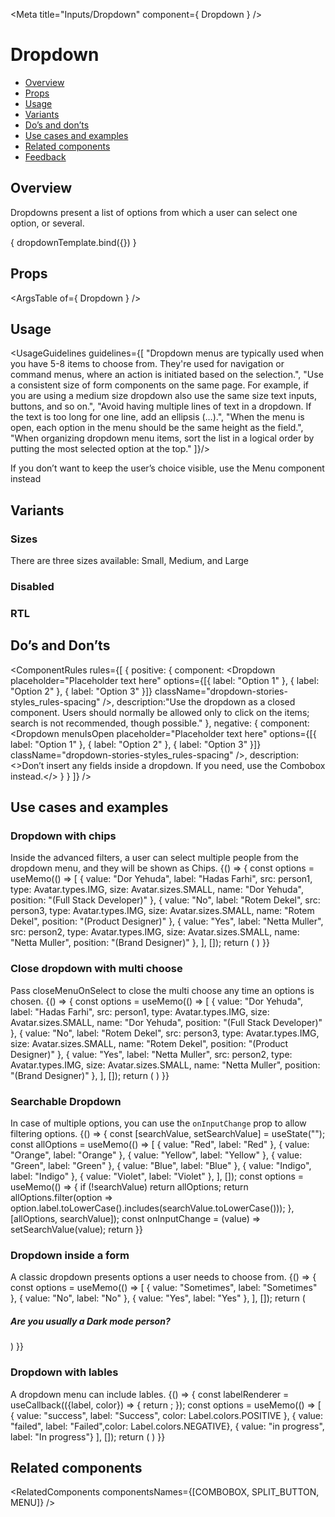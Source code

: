 
<Meta
  title="Inputs/Dropdown"
  component={ Dropdown }
/>

<!--- Component template -->


<!--- Component documentation -->

# Dropdown
- [Overview](#overview)
- [Props](#props)
- [Usage](#usage)
- [Variants](#variants)
- [Do’s and don’ts](#dos-and-donts)
- [Use cases and examples](#use-cases-and-examples)
- [Related components](#related-components)
- [Feedback](#feedback)

## Overview
Dropdowns present a list of options from which a user can select one option, or several.

<Canvas>
  <Story name="Overview"
         args={ {placeholder: "Placeholder text here", className: "dropdown-stories-styles_spacing"} }>
    { dropdownTemplate.bind({}) }
  </Story>
</Canvas>

## Props
<ArgsTable of={ Dropdown } />

## Usage
<UsageGuidelines guidelines={[
  "Dropdown menus are typically used when you have 5-8 items to choose from. They're used for navigation or command menus, where an action is initiated based on the selection.",
  "Use a consistent size of form components on the same page. For example, if you are using a medium size dropdown also use the same size text inputs, buttons, and so on.",
  "Avoid having multiple lines of text in a dropdown. If the text is too long for one line, add an ellipsis (…).",
  "When the menu is open, each option in the menu should be the same height as the field.",
  "When organizing dropdown menu items, sort the list in a logical order by putting the most selected option at the top."
]}/>

<Tip>If you don’t want to keep the user’s choice visible, use the <Link href="/?path=/docs/inputs-menu--overview" size={Link.sizes.SMALL} withoutSpacing>Menu component</Link> instead</Tip>

## Variants
### Sizes
There are three sizes available: Small, Medium, and Large
<Canvas>
  <Story name="Sizes">
    <Dropdown placeholder="Small" size={Dropdown.size.SMALL} className="dropdown-stories-styles_spacing" />
    <Dropdown placeholder="Medium" size={Dropdown.size.MEDIUM} className="dropdown-stories-styles_spacing" />
    <Dropdown placeholder="Large" size={Dropdown.size.LARGE} className="dropdown-stories-styles_spacing" />
  </Story>
</Canvas>

### Disabled
<Canvas>
  <Story name="Disabled">
    <Dropdown disabled size={Dropdown.size.SMALL} className="dropdown-stories-styles_spacing" />
    <Dropdown disabled size={Dropdown.size.MEDIUM} className="dropdown-stories-styles_spacing" />
    <Dropdown disabled size={Dropdown.size.LARGE} className="dropdown-stories-styles_spacing" />
  </Story>
</Canvas>

### RTL
<Canvas>
  <Story name="RTL">
    <Dropdown placeholder="Left to right (default)" className="dropdown-stories-styles_spacing" />
    <Dropdown placeholder="מימין לשמאל" className="dropdown-stories-styles_spacing" rtl />
  </Story>
</Canvas>

## Do’s and Don’ts
<ComponentRules
  rules={[
    {
      positive: {
        component:
          <Dropdown
            placeholder="Placeholder text here" 
            options={[{ label: "Option 1" }, { label: "Option 2" }, { label: "Option 3" }]}
            className="dropdown-stories-styles_rules-spacing"
          />,
        description:"Use the dropdown as a closed component. Users should normally be allowed only to click on the items; search is not recommended, though possible."
      },
      negative: {
        component:
          <Dropdown
            menuIsOpen
            placeholder="Placeholder text here" 
            options={[{ label: "Option 1" }, { label: "Option 2" }, { label: "Option 3" }]}
            className="dropdown-stories-styles_rules-spacing"
          />,
        description:<>Don’t insert any fields inside a dropdown. If you need, use the <Link href="/?path=/docs/inputs-combobox--overview" withoutSpacing>Combobox</Link> instead.</>
      }
    }
  ]}
/>

## Use cases and examples
### Dropdown with chips
Inside the advanced filters, a user can select multiple people from the dropdown menu, and they will be shown as Chips.
<Canvas>
  <Story name="Dropdown with chips">
    {() => {
      const options = useMemo(() => [
        { value: "Dor Yehuda", label: "Hadas Farhi", src: person1, type: Avatar.types.IMG, size: Avatar.sizes.SMALL, name: "Dor Yehuda", position: "(Full Stack Developer)" },
        { value: "No", label: "Rotem Dekel", src: person3, type: Avatar.types.IMG, size: Avatar.sizes.SMALL, name: "Rotem Dekel", position: "(Product Designer)" },
        { value: "Yes", label: "Netta Muller", src: person2, type: Avatar.types.IMG, size: Avatar.sizes.SMALL, name: "Netta Muller", position: "(Brand Designer)" },
      ], []);
      return (
        <Dropdown
          defaultValue={[options[0]]}
          options={options}
          multi
          optionRenderer={OptionRenderer}
          className="dropdown-stories-styles_with-chips"
        />
      )
    }}
  </Story>
</Canvas>

### Close dropdown with multi choose
Pass closeMenuOnSelect to close the multi choose any time an options is chosen.
<Canvas>
  <Story name="Force closing dropdown">
    {() => {
      const options = useMemo(() => [
        { value: "Dor Yehuda", label: "Hadas Farhi", src: person1, type: Avatar.types.IMG, size: Avatar.sizes.SMALL, name: "Dor Yehuda", position: "(Full Stack Developer)" },
        { value: "No", label: "Rotem Dekel", src: person3, type: Avatar.types.IMG, size: Avatar.sizes.SMALL, name: "Rotem Dekel", position: "(Product Designer)" },
        { value: "Yes", label: "Netta Muller", src: person2, type: Avatar.types.IMG, size: Avatar.sizes.SMALL, name: "Netta Muller", position: "(Brand Designer)" },
      ], []);
      return (
        <Dropdown
          defaultValue={[options[0]]}
          options={options}
          multi
          optionRenderer={OptionRenderer}
          className="dropdown-stories-styles_with-chips"
          closeMenuOnSelect
        />
      )
    }}
  </Story>
</Canvas>

### Searchable Dropdown
In case of multiple options, you can use the `onInputChange` prop to allow filtering options.
<Canvas>
  <Story name="Searchable dropdown">
    {() => {
      const [searchValue, setSearchValue] = useState("");
      const allOptions = useMemo(() => [
        { value: "Red", label: "Red" },
        { value: "Orange", label: "Orange" },
        { value: "Yellow", label: "Yellow" },
        { value: "Green", label: "Green" },
        { value: "Blue", label: "Blue" },
        { value: "Indigo", label: "Indigo" },
        { value: "Violet", label: "Violet" },
      ], []);
      const options = useMemo(() => {
        if (!searchValue) return allOptions;
        return allOptions.filter(option => option.label.toLowerCase().includes(searchValue.toLowerCase()));
      }, [allOptions, searchValue]);
      const onInputChange = (value) => setSearchValue(value);
      return <Dropdown
        options={options}
        multi
        className="dropdown-stories-styles_with-chips"
        onInputChange={onInputChange} />
    }}
  </Story>
</Canvas>

### Dropdown inside a form
A classic dropdown presents options a user needs to choose from.
<Canvas>
  <Story name="Dropdown inside a form">
    {() => {
      const options = useMemo(() => [
        { value: "Sometimes", label: "Sometimes" },
        { value: "No", label: "No" },
        { value: "Yes", label: "Yes" },
      ], []);
      return (
        <div>
          <h5 className="dropdown-stories-styles_title">Are you usually a Dark mode person?</h5>
          <Dropdown
            defaultValue={[options[0]]}
            placeholder="Placeholder text here" 
            options={options}
            className="dropdown-stories-styles_big-spacing"
          />
        </div>
      )
    }}
  </Story>
</Canvas>

### Dropdown with lables
A dropdown menu can include lables.
<Canvas>
  <Story name="Dropdown with lables">
    {() => {
      const labelRenderer = useCallback(({label, color}) => {
        return <Label text={label} color={color} />;
      });
      const options = useMemo(() => [
        { value: "success", label: "Success", color: Label.colors.POSITIVE },
        { value: "failed", label: "Failed",color: Label.colors.NEGATIVE},
        { value: "in progress", label: "In progress"}
      ], []);
      return (
        <Dropdown
          placeholder="Placeholder text here" 
          options={options}
          defaultValue={[options[0]]}
          className="dropdown-stories-styles_big-spacing"
          optionRenderer={labelRenderer}
          valueRenderer={labelRenderer}
        />
      )
    }}
  </Story>
</Canvas>

## Related components
<RelatedComponents componentsNames={[COMBOBOX, SPLIT_BUTTON, MENU]} />
